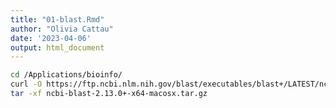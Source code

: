 ```yaml
---
title: "01-blast.Rmd"
author: "Olivia Cattau"
date: '2023-04-06'
output: html_document
---
```


```bash
cd /Applications/bioinfo/
curl -O https://ftp.ncbi.nlm.nih.gov/blast/executables/blast+/LATEST/ncbi-blast-2.13.0+-x64-macosx.tar.gz
tar -xf ncbi-blast-2.13.0+-x64-macosx.tar.gz
```
